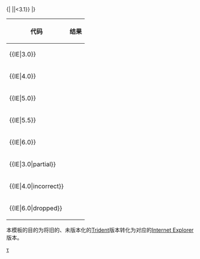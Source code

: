 <noinclude>{|
|</noinclude>{{{{{2|yes}}}|&lt;3.1}}<sup>{{Bracket|IE {{{1}}}}}</sup>
<noinclude>
|}

{| style="width: 25%;" class="wikitable"
! 代码
! 结果
|-
| <nowiki>{{IE|3.0}}</nowiki>
| {{IE|3.0}}
|-
| <nowiki>{{IE|4.0}}</nowiki>
| {{IE|4.0}}
|-
| <nowiki>{{IE|5.0}}</nowiki>
| {{IE|5.0}}
|-
| <nowiki>{{IE|5.5}}</nowiki>
| {{IE|5.5}}
|-
| <nowiki>{{IE|6.0}}</nowiki>
| {{IE|6.0}}
|-
| <nowiki>{{IE|3.0|partial}}</nowiki>
| {{IE|3.0|partial}}
|-
| <nowiki>{{IE|4.0|incorrect}}</nowiki>
| {{IE|4.0|incorrect}}
|-
| <nowiki>{{IE|6.0|dropped}}</nowiki>
| {{IE|6.0|dropped}}
|}
本模板的目的为将旧的、未版本化的[[Trident]]版本转化为对应的[[Internet Explorer]]版本。

[[Category:Internet Explorer|τ]]
</noinclude>
